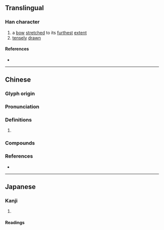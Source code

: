 {{character info/new}}
==Translingual==

===Han character===
{{Han char|rn=57|rad=弓|as=08|sn=11|four=17220|canj=NBB|ids=⿰弓朋}}

# a [[bow]] [[stretch]]ed to its [[furthest]] [[extent]]
# [[tensely]] [[drawn]]

====References====
* {{Han ref|kx=0360.020|dkj=09817|dj=0676.050|hdz=20998.130|uh=5F38|ud=24376|bh=D54D|bd=54605}}

----

==Chinese==
{{zh-forms}}

===Glyph origin===
{{Han etym}}

===Pronunciation===
{{zh-pron
|m=péng
|c=pang4,bang1
|mc=y
|oc=y
|cat=
}}

===Definitions===
{{zh-hanzi}}

# {{rfdef|zh}}

===Compounds===
{{zh-der|弸彋|弸弓|弸中彪外}}

===References===
* {{R:yue:mfccd}}

----

==Japanese==

===Kanji===
{{ja-kanji|grade=|rs=弓08}}

# {{rfdef|ja|sort=弓08}}

====Readings====
{{ja-readings
|on=ほう, ひょう
|kun=みちる
}}